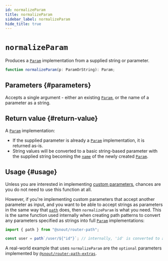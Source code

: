```yaml
---
id: normalizeParam
title: normalizeParam
sidebar_label: normalizeParam
hide_title: true
---
```


# `normalizeParam`

Produces a [`Param`] implementation from a supplied string or parameter.

[`param`]: type/Param.mdx

```ts no-transpile
function normalizeParam(p: ParamOrString): Param;
```

## Parameters {#parameters}

Accepts a single argument - either an existing [`Param`], or the name of a
parameter as a string.

[`param`]: type/Param.mdx

## Return value {#return-value}

A [`Param`] implementation:

- If the supplied parameter is already a [`Param`] implementation, it is
  returned as-is.
- String values will be converted to a basic string-based parameter with the
  supplied string becoming the [`name`] of the newly created [`Param`].

[`name`]: type/Param.mdx#property-name
[`param`]: type/Param.mdx

## Usage {#usage}

Unless you are interested in implementing [custom parameters], chances are you
do not need to use this function at all.

However, if you're implementing custom parameters that accept another parameter
as input, and you want to be able to accept strings as parameters in the same
way that [`path`] does, then `normalizeParam` is what you need. This is the same
function used internally when creating path patterns to convert any parameters
specified as strings into full [`Param`] implementations:

[`param`]: type/Param.mdx
[`path`]: path.mdx
[custom parameters]: ../guides/custom-parameters.mdx

```ts no-transpile
import { path } from "@snout/router-path";

const user = path`/user/${"id"}`; // internally, 'id' is converted to a Param using normalizeParam
```

A real-world example that uses `normalizeParam` are the `optional` parameters
implemented by [`@snout/router-path-extras`].

[`@snout/router-path-extras`]: https://snout.dev/router-path-extras
